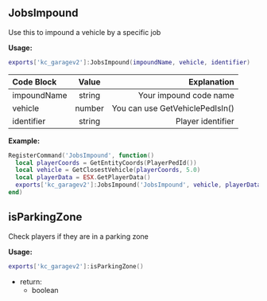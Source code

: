 
## JobsImpound
Use this to impound a vehicle by a specific job

**Usage:** 
```lua copy
exports['kc_garagev2']:JobsImpound(impoundName, vehicle, identifier)
```
| Code Block  | Value   | Explanation                     |
| :-----      | :----:  | ----:                           |
| impoundName | string  | Your impound code name          |
| vehicle     | number  | You can use GetVehiclePedIsIn() |
| identifier  | string  | Player identifier               |


**Example:**
```lua copy
RegisterCommand('JobsImpound', function()
  local playerCoords = GetEntityCoords(PlayerPedId())
  local vehicle = GetClosestVehicle(playerCoords, 5.0)
  local playerData = ESX.GetPlayerData()
  exports['kc_garagev2']:JobsImpound('JobsImpound', vehicle, playerData.identifier)
end)
```

## isParkingZone
Check players if they are in a parking zone

**Usage:** 
```lua copy
exports['kc_garagev2']:isParkingZone()
```
- return:
  - boolean